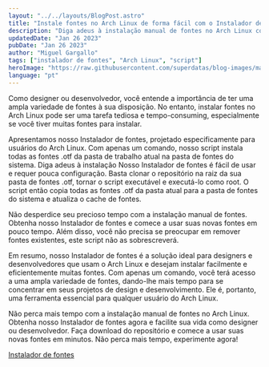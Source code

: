 ```yaml
---
layout: "../../layouts/BlogPost.astro"
title: "Instale fontes no Arch Linux de forma fácil com o Instalador de fontes"
description: "Diga adeus à instalação manual de fontes no Arch Linux com nosso fácil de usar Instalador de fontes. Instale todas as fontes .otf da pasta atual com apenas um comando."
updatedDate: "Jan 26 2023"
pubDate: "Jan 26 2023"
author: "Miguel Gargallo"
tags: ["instalador de fontes", "Arch Linux", "script"]
heroImage: "https://raw.githubusercontent.com/superdatas/blog-images/main/generic/miguelgargalloblog.png"
language: "pt"
--- 
```


Como designer ou desenvolvedor, você entende a importância de ter uma ampla variedade de fontes à sua disposição. No entanto, instalar fontes no Arch Linux pode ser uma tarefa tediosa e tempo-consuming, especialmente se você tiver muitas fontes para instalar.

Apresentamos nosso Instalador de fontes, projetado especificamente para usuários do Arch Linux. Com apenas um comando, nosso script instala todas as fontes .otf da pasta de trabalho atual na pasta de fontes do sistema. Diga adeus à instalação Nosso Instalador de fontes é fácil de usar e requer pouca configuração. Basta clonar o repositório na raiz da sua pasta de fontes .otf, tornar o script executável e executá-lo como root. O script então copia todas as fontes .otf da pasta atual para a pasta de fontes do sistema e atualiza o cache de fontes.

Não desperdice seu precioso tempo com a instalação manual de fontes. Obtenha nosso Instalador de fontes e comece a usar suas novas fontes em pouco tempo. Além disso, você não precisa se preocupar em remover fontes existentes, este script não as sobrescreverá.

Em resumo, nosso Instalador de fontes é a solução ideal para designers e desenvolvedores que usam o Arch Linux e desejam instalar facilmente e eficientemente muitas fontes. Com apenas um comando, você terá acesso a uma ampla variedade de fontes, dando-lhe mais tempo para se concentrar em seus projetos de design e desenvolvimento. Ele é, portanto, uma ferramenta essencial para qualquer usuário do Arch Linux.

Não perca mais tempo com a instalação manual de fontes no Arch Linux. Obtenha nosso Instalador de fontes agora e facilite sua vida como designer ou desenvolvedor. Faça download do repositório e comece a usar suas novas fontes em minutos. Não perca mais tempo, experimente agora!

[Instalador de fontes](https://github.com/miguelgargallo/install-arch-fonts)